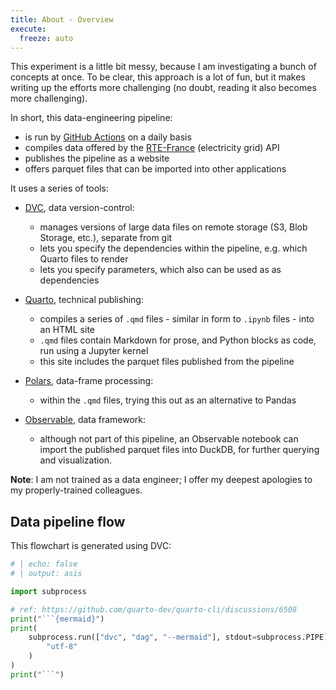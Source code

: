 ```yaml
---
title: About - Overview
execute: 
  freeze: auto
---
```


This experiment is a little bit messy, because I am investigating a bunch of concepts at once. To be clear, this approach is a lot of fun, but it makes writing up the efforts more challenging (no doubt, reading it also becomes more challenging).

In short, this data-engineering pipeline:

-   is run by [GitHub Actions](https://github.com/features/actions) on a daily basis
-   compiles data offered by the [RTE-France](https://data.rte-france.com/catalog/) (electricity grid) API
-   publishes the pipeline as a website
-   offers parquet files that can be imported into other applications

It uses a series of tools:

-   [DVC](https://dvc.org/), data version-control:

    -   manages versions of large data files on remote storage (S3, Blob Storage, etc.), separate from git
    -   lets you specify the dependencies within the pipeline, e.g. which Quarto files to render
    -   lets you specify parameters, which also can be used as as dependencies

-   [Quarto](https://quarto.org/), technical publishing:

    -   compiles a series of `.qmd` files - similar in form to `.ipynb` files - into an HTML site
    -   `.qmd` files contain Markdown for prose, and Python blocks as code, run using a Jupyter kernel
    -   this site includes the parquet files published from the pipeline

-   [Polars](https://www.pola.rs/), data-frame processing:

    -    within the `.qmd` files, trying this out as an alternative to Pandas

-   [Observable](https://observablehq.com/), data framework:

    -   although not part of this pipeline, an Observable notebook can import the published parquet files into DuckDB, for further querying and visualization.

**Note**: I am not trained as a data engineer; I offer my deepest apologies to my properly-trained colleagues.

## Data pipeline flow

This flowchart is generated using DVC:

```python
# | echo: false
# | output: asis

import subprocess

# ref: https://github.com/quarto-dev/quarto-cli/discussions/6508
print("```{mermaid}")
print(
    subprocess.run(["dvc", "dag", "--mermaid"], stdout=subprocess.PIPE).stdout.decode(
        "utf-8"
    )
)
print("```")
```